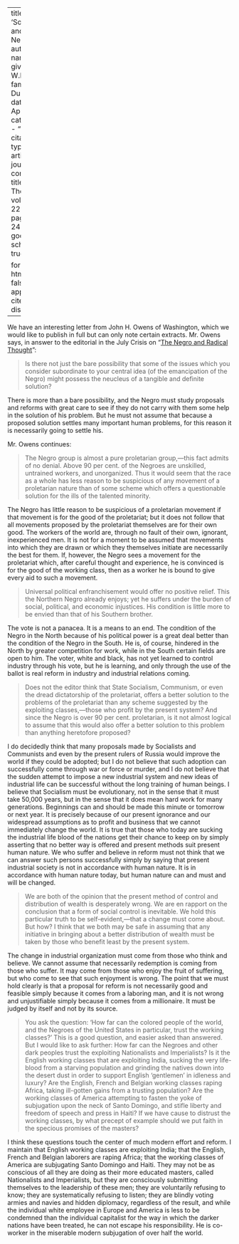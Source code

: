 
---
title: 'Socialism and the Negro'
author:
  - name:
      given: W.E.B.
      family: Du Bois
date: Apr. 1921
categories: 
  - ""
citation: 
  type: article-journal
  container-title: The Crisis
  volume: 22
  issue: 6
  page: 245-247
google-scholar: true

format:
  html:
    toc: false
    appendix-cite-as: display
---


We have an interesting letter from John H. Owens of Washington, which we would like to publish in full but can only note certain extracts. Mr. Owens says, in answer to the editorial in the July <span class = "small-caps">Crisis</span> on "[The Negro and Radical Thought](../03/negro_and_radical_thought.md)":

> Is there not just the bare possibility that some of the issues which you consider subordinate to your central idea (of the emancipation of the Negro) might possess the neucleus of a tangible and definite solution?

There is more than a bare possibility, and the Negro must study proposals and reforms with great care to see if they do not carry with them some help in the solution of his problem. But he must not assume that because a proposed solution settles many important human problems, for this reason it is necessarily going to settle his.

Mr. Owens continues:

> The Negro group is almost a pure proletarian group,---this fact admits of no denial. Above 90 per cent. of the Negroes are unskilled, untrained workers, and unorganized. Thus it would seem that the race as a whole has less reason to be suspicious of any movement of a proletarian nature than of some scheme which offers a questionable solution for the ills of the talented minority.

The Negro has little reason to be suspicious of a proletarian movement if that movement is for the good of the proletariat; but it does not follow that all movements proposed by the proletariat themselves are for their own good. The workers of the world are, through no fault of their own, ignorant, inexperienced men. It is not for a moment to be assumed that movements into which they are drawn or which they themselves initiate are necessarily the best for them. If, however, the Negro sees a movement for the proletariat which, after careful thought and experience, he is convinced is for the good of the working class, then as a worker he is bound to give every aid to such a movement.

> Universal political enfranchisement would offer no positive relief. This the Northern Negro already enjoys; yet he suffers under the burden of social, political, and economic injustices. His condition is little more to be envied than that of his Southern brother.

The vote is not a panacea. It is a means to an end. The condition of the Negro in the North because of his political power is a great deal better than the condition of the Negro in the South. He is, of course, hindered in the North by greater competition for work, while in the South certain fields are open to him. The voter, white and black, has not yet learned to control industry through his vote, but he is learning, and only through the use of the ballot is real reform in industry and industrial relations coming.

> Does not the editor think that State Socialism, Communism, or even the dread dictatorship of the proletariat, offers a better solution to the problems of the proletariat than any scheme suggested by the exploiting classes,---those who profit by the present system? And since the Negro is over 90 per cent. proletarian, is it not almost logical to assume that this would also offer a better solution to this problem than anything heretofore proposed?

I do decidedly think that many proposals made by Socialists and Communists and even by the present rulers of Russia would improve the world if they could be adopted; but I do not believe that such adoption can successfully come through war or force or murder, and I do not believe that the sudden attempt to impose a new industrial system and new ideas of industrial life can be successful without the long training of human beings. I believe that Socialism must be evolutionary, not in the sense that it must take 50,000 years, but in the sense that it does mean hard work for many generations. Beginnings can and should be made this minute or tomorrow or next year. It is precisely because of our present ignorance and our widespread  assumptions as to profit and business that we cannot immediately change the world. It is true that those who today are sucking the industrial life blood of the nations get their chance to keep on by simply asserting that no better way is offered and present methods suit present human nature. We who suffer and believe in reform must not think that we can answer such persons successfully simply by saying that present industrial society is not in accordance with human nature. It is in accordance with human nature today, but human nature can and must and will be changed.

> We are both of the opinion that the present method of control and distribution of wealth is desperately wrong. We are en rapport on the conclusion that a form of social control is inevitable. We hold this particular truth to be self-evident,---that a change must come about. But how? I think that we both may be safe in assuming that any initiative in bringing about a better distribution of wealth must be taken by those who benefit least by the present system.

The change in industrial organization must come from those who think and believe. We cannot assume that necessarily redemption is coming from those who suffer. It may come from those who enjoy the fruit of suffering, but who come to see that such enjoyment is wrong. The point that we must hold clearly is that a proposal for reform is not necessarily good and feasible simply because it comes from a laboring man, and it is not wrong and unjustifiable simply because it comes from a millionaire. It must be judged by itself and not by its source.

> You ask the question: 'How far can the colored people of the world, and the Negroes of the United States in particular, trust the working classes?' This is a good question, and easier asked than answered. But I would like to ask further: How far can the Negroes and other dark peoples trust the exploiting Nationalists and Imperialists? Is it the English working classes that are exploiting India, sucking the very life-blood from a starving population and grinding the natives down into the desert dust in order to support English 'gentlemen' in idleness and luxury? Are the English, French and Belgian working classes raping Africa, taking ill-gotten gains from a trusting population? Are the working classes of America attempting to fasten the yoke of subjugation upon the neck of Santo Domingo, and stifle liberty and freedom of speech and press in Haiti? If we have cause to distrust the working classes, by what precept of example should we put faith in the specious promises of the masters?

I think these questions touch the center of much modern effort and reform. I maintain that English working classes are exploiting India; that the English, French and Belgian laborers are raping Africa; that the working classes of America are subjugating Santo Domingo and Haiti. They may not be as conscious of all they are doing as their more educated masters, called Nationalists and Imperialists, but they are consciously submitting themselves to the leadership of these men; they are voluntarily refusing to know; they are systematically refusing to listen; they are blindly voting armies and navies and hidden diplomacy, regardless of the result, and while the individual white employee in Europe and America is less to be condemned than the individual capitalist for the way in which the darker nations have been treated, he can not escape his responsibility. He is co-worker in the miserable modern subjugation of over half the world.

